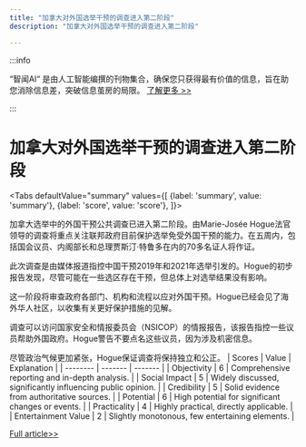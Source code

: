 ```yaml
---
title: "加拿大对外国选举干预的调查进入第二阶段"
description: "加拿大对外国选举干预的调查进入第二阶段"

---
```



:::info

“智闻AI“ 是由人工智能编撰的刊物集合，确保您只获得最有价值的信息，旨在助您消除信息差，突破信息茧房的局限。  [了解更多 >>](/)

:::

# 加拿大对外国选举干预的调查进入第二阶段


<Tabs
	defaultValue="summary"
	values={[
	{label: 'summary', value: 'summary'},
	{label: 'score', value: 'score'},
]}>
<TabItem value="summary">


加拿大选举中的外国干预公共调查已进入第二阶段。由Marie-Josée Hogue法官领导的调查将重点关注联邦政府目前保护选举免受外国干预的能力。在五周内，包括国会议员、内阁部长和总理贾斯汀·特鲁多在内的70多名证人将作证。

此次调查是由媒体报道指控中国干预2019年和2021年选举引发的。Hogue的初步报告发现，尽管可能在一些选区存在干预，但总体上对选举结果没有影响。

这一阶段将审查政府各部门、机构和流程以应对外国干预。Hogue已经会见了海外华人社区，以收集有关更好保护措施的见解。

调查可以访问国家安全和情报委员会（NSICOP）的情报报告，该报告指控一些议员帮助外国政府。Hogue警告不要点名这些议员，因为涉及机密信息。

尽管政治气候更加紧张，Hogue保证调查将保持独立和公正。
</TabItem>
<TabItem value="score">
	| Scores     | Value   | Explanation |
	| -------- | ------- | ------- |
	| Objectivity  | 6    | Comprehensive reporting and in-depth analysis.    |
	| Social Impact | 5     | Widely discussed, significantly influencing public opinion.    |
	| Credibility    | 5    | Solid evidence from authoritative sources.    |
	| Potential    | 6    | High potential for significant changes or events.    |
	| Practicality    | 4    | Highly practical, directly applicable.    |
	| Entertainment Value    | 2    | Slightly monotonous, few entertaining elements.    |
</TabItem>
</Tabs>

[Full article>>](https://ici.radio-canada.ca/rci/en/news/2104941/second-round-of-foreign-interference-inquiry-looks-at-whether-ottawa-is-able-to-protect-elections)

